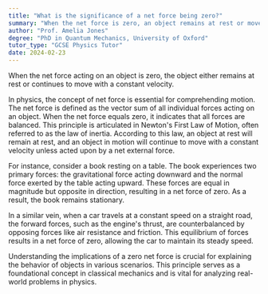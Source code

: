 ```yaml
---
title: "What is the significance of a net force being zero?"
summary: "When the net force is zero, an object remains at rest or moves with constant velocity."
author: "Prof. Amelia Jones"
degree: "PhD in Quantum Mechanics, University of Oxford"
tutor_type: "GCSE Physics Tutor"
date: 2024-02-23
---
```


When the net force acting on an object is zero, the object either remains at rest or continues to move with a constant velocity.

In physics, the concept of net force is essential for comprehending motion. The net force is defined as the vector sum of all individual forces acting on an object. When the net force equals zero, it indicates that all forces are balanced. This principle is articulated in Newton's First Law of Motion, often referred to as the law of inertia. According to this law, an object at rest will remain at rest, and an object in motion will continue to move with a constant velocity unless acted upon by a net external force.

For instance, consider a book resting on a table. The book experiences two primary forces: the gravitational force acting downward and the normal force exerted by the table acting upward. These forces are equal in magnitude but opposite in direction, resulting in a net force of zero. As a result, the book remains stationary.

In a similar vein, when a car travels at a constant speed on a straight road, the forward forces, such as the engine's thrust, are counterbalanced by opposing forces like air resistance and friction. This equilibrium of forces results in a net force of zero, allowing the car to maintain its steady speed.

Understanding the implications of a zero net force is crucial for explaining the behavior of objects in various scenarios. This principle serves as a foundational concept in classical mechanics and is vital for analyzing real-world problems in physics.
    